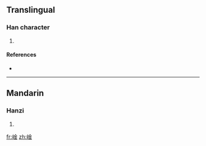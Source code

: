 ==Translingual==

===Han character===
{{Han char|rn=46|rad=山|as=08|sn=11|four=|canj=山金 (UC), X山金 (XUC)}}

# {{defn|Han|sort=山08}}

====References====
* {{Han ref|kx=0315.151|hdz=10781.030|uh=5D2F|ud=23855}}

----

==Mandarin==

===Hanzi===
{{cmn-hanzi|pin=[[yín]] ([[yin2]])|wg=yin<sup>2</sup>}}

# {{defn|Mandarin}}

[[fr:崯]]
[[zh:崯]]
